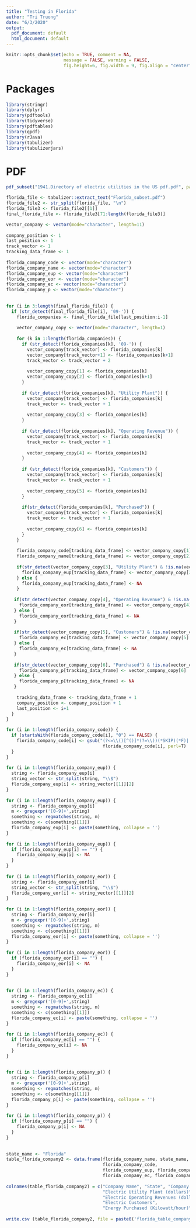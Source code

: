 ```yaml
--- 
title: "Testing in Florida" 
author: "Tri Truong" 
date: "6/3/2020" 
output:  
  pdf_document: default 
  html_document: default 
--- 
```

  
```r
knitr::opts_chunk$set(echo = TRUE, comment = NA,  
                      message = FALSE, warning = FALSE, 
                      fig.height=6, fig.width = 9, fig.align = "center") 
``` 
  
# Packages 
  
```r
library(stringr) 
library(dplyr) 
library(pdftools) 
library(tidyverse) 
library(pdftables) 
library(qpdf) 
library(rJava) 
library(tabulizer) 
library(tabulizerjars) 
``` 
  
# PDF 
  
```r
pdf_subset("1941.Directory of electric utilities in the US pdf.pdf", page= 170:183, output= "Florida_subset.pdf") 
``` 
  
  
```r
florida_file <- tabulizer::extract_text("Florida_subset.pdf") 
florida_file2 <- str_split(florida_file, "\n") 
florida_file3 <- florida_file2[[1]] 
final_florida_file <- florida_file3[71:length(florida_file3)] 
``` 

  
```r
vector_company <- vector(mode="character", length=11) 
  
company_position <- 1 
last_position <- 1 
track_vector <- 1 
tracking_data_frame <- 1 
  
florida_company_code <- vector(mode="character") 
florida_company_name <- vector(mode="character") 
florida_company_eup <- vector(mode="character") 
florida_company_eor <- vector(mode="character") 
florida_company_ec <- vector(mode="character") 
florida_company_p <- vector(mode="character") 
  
  
for (i in 3:length(final_florida_file)) { 
  if (str_detect(final_florida_file[i], '09-')) { 
    florida_companies <- final_florida_file[last_position:i-1] 
     
    vector_company_copy <- vector(mode="character", length=1) 
     
    for (k in 1:length(florida_companies)) { 
      if (str_detect(florida_companies[k], '09-')) { 
        vector_company[track_vector] <- florida_companies[k] 
        vector_company[track_vector+1] <- florida_companies[k+1] 
        track_vector <- track_vector + 2 
         
        vector_company_copy[1] <- florida_companies[k] 
        vector_company_copy[2] <- florida_companies[k+1] 
      } 
       
      if (str_detect(florida_companies[k], "Utility Plant")) { 
        vector_company[track_vector] <- florida_companies[k] 
        track_vector <- track_vector + 1 
         
        vector_company_copy[3] <- florida_companies[k] 
      } 
       
      if (str_detect(florida_companies[k], "Operating Revenue")) { 
        vector_company[track_vector] <- florida_companies[k] 
        track_vector <- track_vector + 1 
         
        vector_company_copy[4] <- florida_companies[k] 
      } 
       
      if (str_detect(florida_companies[k], "Customers")) { 
        vector_company[track_vector] <- florida_companies[k] 
        track_vector <- track_vector + 1 
         
        vector_company_copy[5] <- florida_companies[k] 
      } 
       
      if(str_detect(florida_companies[k], "Purchased")) { 
        vector_company[track_vector] <- florida_companies[k] 
        track_vector <- track_vector + 1 
         
        vector_company_copy[6] <- florida_companies[k] 
      } 
    } 
    
    florida_company_code[tracking_data_frame] <- vector_company_copy[1] 
    florida_company_name[tracking_data_frame] <- vector_company_copy[2] 
     
    if(str_detect(vector_company_copy[3], "Utility Plant") & !is.na(vector_company_copy[3])) { 
      florida_company_eup[tracking_data_frame] <- vector_company_copy[3] 
    } else { 
      florida_company_eup[tracking_data_frame] <- NA 
    } 
     
   if(str_detect(vector_company_copy[4], "Operating Revenue") & !is.na(vector_company_copy[4])) { 
     florida_company_eor[tracking_data_frame] <- vector_company_copy[4] 
   } else { 
     florida_company_eor[tracking_data_frame] <- NA 
   } 
  
   if(str_detect(vector_company_copy[5], "Customers") & !is.na(vector_company_copy[5])) { 
     florida_company_ec[tracking_data_frame] <- vector_company_copy[5] 
   } else { 
     florida_company_ec[tracking_data_frame] <- NA 
   } 
  
   if(str_detect(vector_company_copy[6], "Purchased") & !is.na(vector_company_copy[6])) { 
     florida_company_p[tracking_data_frame] <- vector_company_copy[6] 
   } else { 
     florida_company_p[tracking_data_frame] <- NA 
   } 
  
    tracking_data_frame <- tracking_data_frame + 1 
    company_position <- company_position + 1 
    last_position <- i+1 
  } 
} 
``` 
  
  
```r
for (i in 1:length(florida_company_code)) { 
  if (startsWith(florida_company_code[i], "0") == FALSE) { 
    florida_company_code[i] <- gsub("(?<=\\()[^()]*(?=\\))(*SKIP)(*F)|.", "",  
                                     florida_company_code[i], perl=T) 
  } 
} 
  
for (i in 1:length(florida_company_eup)) { 
  string <- florida_company_eup[i] 
  string_vector <- str_split(string, "\\$") 
  florida_company_eup[i] <- string_vector[[1]][2] 
} 
  
for (i in 1:length(florida_company_eup)) { 
  string <- florida_company_eup[i] 
  m <- gregexpr('[0-9]+',string) 
  something <- regmatches(string, m) 
  something <- c(something[[1]]) 
  florida_company_eup[i] <- paste(something, collapse = '') 
} 
  
for (i in 1:length(florida_company_eup)) { 
  if (florida_company_eup[i] == "") { 
    florida_company_eup[i] <- NA 
  } 
} 
  
for (i in 1:length(florida_company_eor)) { 
  string <- florida_company_eor[i] 
  string_vector <- str_split(string, "\\$") 
  florida_company_eor[i] <- string_vector[[1]][2] 
} 
  
for (i in 1:length(florida_company_eor)) { 
  string <- florida_company_eor[i] 
  m <- gregexpr('[0-9]+',string) 
  something <- regmatches(string, m) 
  something <- c(something[[1]]) 
  florida_company_eor[i] <- paste(something, collapse = '') 
} 
  
for (i in 1:length(florida_company_eor)) { 
  if (florida_company_eor[i] == "") { 
    florida_company_eor[i] <- NA 
  } 
} 
  
  
for (i in 1:length(florida_company_ec)) { 
  string <- florida_company_ec[i] 
  m <- gregexpr('[0-9]+',string) 
  something <- regmatches(string, m) 
  something <- c(something[[1]]) 
  florida_company_ec[i] <- paste(something, collapse = '') 
} 
  
for (i in 1:length(florida_company_ec)) { 
  if (florida_company_ec[i] == "") { 
    florida_company_ec[i] <- NA 
  } 
} 
  
  
for (i in 1:length(florida_company_p)) { 
  string <- florida_company_p[i] 
  m <- gregexpr('[0-9]+',string) 
  something <- regmatches(string, m) 
  something <- c(something[[1]]) 
  florida_company_p[i] <- paste(something, collapse = '') 
} 
  
for (i in 1:length(florida_company_p)) { 
  if (florida_company_p[i] == "") { 
    florida_company_p[i] <- NA 
  } 
} 
  
  
state_name <- "Florida" 
table_florida_company2 <- data.frame(florida_company_name, state_name,  
                                     florida_company_code,  
                                     florida_company_eup, florida_company_eor, 
                                     florida_company_ec, florida_company_p) 
  
colnames(table_florida_company2) = c("Company Name", "State", "Company Code",  
                                     "Electric Utility Plant (dollars)",  
                                     "Electric Operating Revenues (dollars)", 
                                     "Electric Customers",  
                                     "Energy Purchased (Kilowatt/hour)") 
  
write.csv (table_florida_company2, file = paste0('florida_table_company_1941', '.csv')) 
``` 
 
 